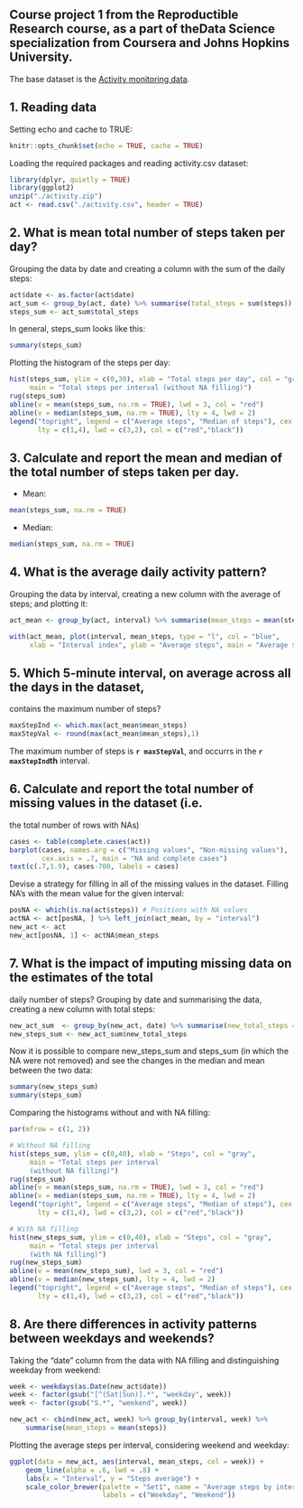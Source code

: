 ## Course project 1 from the Reproductible Research course, as a part of the\n Data Science specialization from Coursera and Johns Hopkins University.

The base dataset is the [Activity monitoring data](https://d396qusza40orc.cloudfront.net/repdata%2Fdata%2Factivity.zip).

## 1. Reading data

Setting echo and cache to TRUE:
``` r
knitr::opts_chunk$set(echo = TRUE, cache = TRUE)
```

Loading the required packages and reading activity.csv dataset:
``` r
library(dplyr, quietly = TRUE)
library(ggplot2)
unzip("./activity.zip")
act <- read.csv("./activity.csv", header = TRUE)
```

## 2. What is mean total number of steps taken per day?
Grouping the data by date and creating a column with the sum of the daily steps:
``` r
act$date <- as.factor(act$date)
act_sum <- group_by(act, date) %>% summarise(total_steps = sum(steps))
steps_sum <- act_sum$total_steps
```
In general, steps_sum looks like this:
``` r
summary(steps_sum)
```
Plotting the histogram of the steps per day:
``` r
hist(steps_sum, ylim = c(0,30), xlab = "Total steps per day", col = "gray",
     main = "Total steps per interval (without NA filling)")
rug(steps_sum)
abline(v = mean(steps_sum, na.rm = TRUE), lwd = 3, col = "red")
abline(v = median(steps_sum, na.rm = TRUE), lty = 4, lwd = 2)
legend("topright", legend = c("Average steps", "Median of steps"), cex = .8,
       lty = c(1,4), lwd = c(3,2), col = c("red","black"))
```

## 3. Calculate and report the mean and median of the total number of steps taken per day.

* Mean:
``` r
mean(steps_sum, na.rm = TRUE)
```
* Median:
``` r
median(steps_sum, na.rm = TRUE)
```

## 4. What is the average daily activity pattern?
Grouping the data by interval, creating a new column with the average of steps;
and plotting it:
``` r
act_mean <- group_by(act, interval) %>% summarise(mean_steps = mean(steps, na.rm = TRUE))

with(act_mean, plot(interval, mean_steps, type = "l", col = "blue", 
     xlab = "Interval index", ylab = "Average steps", main = "Average steps per interval"))
```

## 5. Which 5-minute interval, on average across all the days in the dataset, \n
contains the maximum number of steps?
``` r
maxStepInd <- which.max(act_mean$mean_steps)
maxStepVal <- round(max(act_mean$mean_steps),1)
```
The maximum number of steps is **`r maxStepVal`**, and occurrs in the **`r maxStepInd`th** interval.

## 6. Calculate and report the total number of missing values in the dataset (i.e.
the total number of rows with NAs)
``` r
cases <- table(complete.cases(act))
barplot(cases, names.arg = c("Missing values", "Non-missing values"), 
        cex.axis = .7, main = "NA and complete cases")
text(c(.7,1.9), cases-700, labels = cases)
```

Devise a strategy for filling in all of the missing values in the dataset.
Filling NA's with the mean value for the given interval:
``` r
posNA <- which(is.na(act$steps)) # Positions with NA values
actNA <- act[posNA, ] %>% left_join(act_mean, by = "interval")
new_act <- act
new_act[posNA, 1] <- actNA$mean_steps
```

## 7. What is the impact of imputing missing data on the estimates of the total \n
daily number of steps?
Grouping by date and summarising the data, creating a new column with total steps:
``` r
new_act_sum  <- group_by(new_act, date) %>% summarise(new_total_steps = sum(steps)) 
new_steps_sum <- new_act_sum$new_total_steps
```

Now it is possible to compare new_steps_sum and steps_sum (in which the NA were not removed)
and see the changes in the median and mean between the two data:
``` r
summary(new_steps_sum)
summary(steps_sum)
```

Comparing the histograms without and with NA filling: 
``` r
par(mfrow = c(1, 2))

# Without NA filling
hist(steps_sum, ylim = c(0,40), xlab = "Steps", col = "gray",
     main = "Total steps per interval 
     (without NA filling)")
rug(steps_sum)
abline(v = mean(steps_sum, na.rm = TRUE), lwd = 3, col = "red")
abline(v = median(steps_sum, na.rm = TRUE), lty = 4, lwd = 2)
legend("topright", legend = c("Average steps", "Median of steps"), cex = .6,
       lty = c(1,4), lwd = c(3,2), col = c("red","black"))

# With NA filling
hist(new_steps_sum, ylim = c(0,40), xlab = "Steps", col = "gray", 
     main = "Total steps per interval 
     (with NA filling)")
rug(new_steps_sum)
abline(v = mean(new_steps_sum), lwd = 3, col = "red")
abline(v = median(new_steps_sum), lty = 4, lwd = 2)
legend("topright", legend = c("Average steps", "Median of steps"), cex = .6,
       lty = c(1,4), lwd = c(3,2), col = c("red","black"))
```

## 8. Are there differences in activity patterns between weekdays and weekends?
Taking the "date" column from the data with NA filling and distinguishing 
weekday from weekend:
``` r
week <- weekdays(as.Date(new_act$date))
week <- factor(gsub("[^(Sat|Sun)].*", "weekday", week))
week <- factor(gsub("S.*", "weekend", week))

new_act <- cbind(new_act, week) %>% group_by(interval, week) %>% 
    summarise(mean_steps = mean(steps))
```

Plotting the average steps per interval, considering weekend and weekday:
``` r
ggplot(data = new_act, aes(interval, mean_steps, col = week)) +
    geom_line(alpha = .6, lwd = .8) +
    labs(x = "Interval", y = "Steps average") +
    scale_color_brewer(palette = "Set1", name = "Average steps by interval", 
                       labels = c("Weekday", "Weekend"))
```
